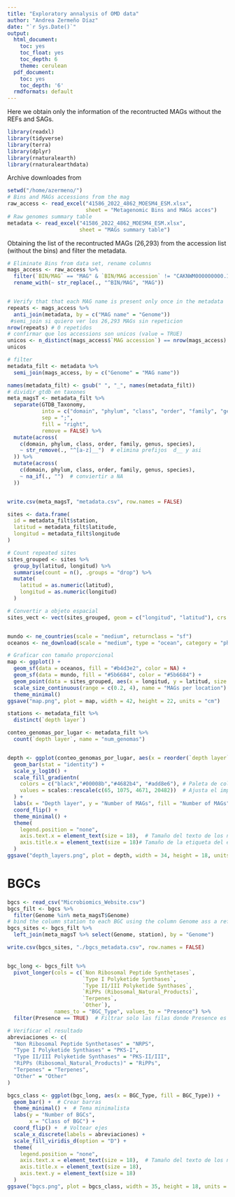 ```yaml
---
title: "Exploratory annalysis of OMD data"
author: "Andrea Zermeño Díaz"
date: "`r Sys.Date()`"
output:
  html_document:
    toc: yes
    toc_float: yes
    toc_depth: 6
    theme: cerulean
  pdf_document:
    toc: yes
    toc_depth: '6'
  rmdformats: default
---
```


Here we obtain only the information of the recontructed MAGs without the REFs and SAGs.

```r
library(readxl)
library(tidyverse)
library(terra)
library(dplyr)
library(rnaturalearth)
library(rnaturalearthdata)
```

Archive downloades from 
```r
setwd("/home/azermeno/")
# Bins and MAGs accessions from the mag 
raw_access <- read_excel("41586_2022_4862_MOESM4_ESM.xlsx", 
                         sheet = "Metagenomic Bins and MAGs acces")
# Raw genomes summary table
metadata <- read_excel("41586_2022_4862_MOESM4_ESM.xlsx", 
                       sheet = "MAGs summary table")

```


Obtaining the list of the recontructed MAGs (26,293) from the accession list (without the bins) and filter the metadata. 
```r
# Eliminate Bins from data set, rename columns
mags_access <- raw_access %>%
  filter(`BIN/MAG` == "MAG" & `BIN/MAG accession` != "CAKNWM000000000.1") %>%
  rename_with(~ str_replace(., "^BIN/MAG", "MAG"))


# Verify that that each MAG name is present only once in the metadata
repeats <- mags_access %>%
  anti_join(metadata, by = c("MAG name" = "Genome")) 
 #semi_join si quiero ver los 26,293 MAGs sin repeticion
nrow(repeats) # 0 repetidos
# confirmar que los accessions son unicos (value = TRUE)
unicos <- n_distinct(mags_access$`MAG accession`) == nrow(mags_access)
unicos

# filter
metadata_filt <- metadata %>%
  semi_join(mags_access, by = c("Genome" = "MAG name"))
```


```r
names(metadata_filt) <- gsub(" ", "_", names(metadata_filt))
# dividir gtdb en taxones
meta_magsT <- metadata_filt %>%
  separate(GTDB_Taxonomy,
           into = c("domain", "phylum", "class", "order", "family", "genus", "species"),
           sep = ";",
           fill = "right",
           remove = FALSE) %>%
  mutate(across(
    c(domain, phylum, class, order, family, genus, species),
    ~ str_remove(., "^[a-z]__")  # elimina prefijos  d__ y asi
  )) %>%
  mutate(across(
    c(domain, phylum, class, order, family, genus, species),
    ~ na_if(., "")  # conviertir a NA
  ))


write.csv(meta_magsT, "metadata.csv", row.names = FALSE)
```



#####################################################



```r
sites <- data.frame(
  id = metadata_filt$station,
  latitud = metadata_filt$latitude,
  longitud = metadata_filt$longitude
)

# Count repeated sites
sites_grouped <- sites %>%
  group_by(latitud, longitud) %>%
  summarise(count = n(), .groups = "drop") %>%
  mutate(
    latitud = as.numeric(latitud),
    longitud = as.numeric(longitud)
  )

# Convertir a objeto espacial
sites_vect <- vect(sites_grouped, geom = c("longitud", "latitud"), crs = "EPSG:4326")


mundo <- ne_countries(scale = "medium", returnclass = "sf")
oceanos <- ne_download(scale = "medium", type = "ocean", category = "physical", returnclass = "sf")

# Graficar con tamaño proporcional
map <- ggplot() +
  geom_sf(data = oceanos, fill = "#b4d3e2", color = NA) +
  geom_sf(data = mundo, fill = "#5b6684", color = "#5b6684") +
  geom_point(data = sites_grouped, aes(x = longitud, y = latitud, size = count), color = "#00349e", alpha = 1) +
  scale_size_continuous(range = c(0.2, 4), name = "MAGs per location") +
  theme_minimal() 
ggsave("map.png", plot = map, width = 42, height = 22, units = "cm")
```


```r
stations <- metadata_filt %>%
  distinct(`depth layer`)

conteo_genomas_por_lugar <- metadata_filt %>%
  count(`depth layer`, name = "num_genomas")


depth <- ggplot(conteo_genomas_por_lugar, aes(x = reorder(`depth layer`, num_genomas), y = num_genomas, fill = num_genomas)) +
  geom_bar(stat = "identity") +
  scale_y_log10() +
  scale_fill_gradientn(
    colors = c("black","#00008b","#4682b4", "#add8e6"), # Paleta de colores
    values = scales::rescale(c(65, 1075, 4671, 20482))  # Ajusta el impacto de los colores
  ) +
  labs(x = "Depth layer", y = "Number of MAGs", fill = "Number of MAGs") +
  coord_flip() +
  theme_minimal() +
  theme(
    legend.position = "none",
    axis.text.x = element_text(size = 18),  # Tamaño del texto de los números del eje x
    axis.title.x = element_text(size = 18)# Tamaño de la etiqueta del eje y
  )
ggsave("depth_layers.png", plot = depth, width = 34, height = 18, units = "cm")

```







# BGCs
```r
bgcs <- read_csv("Microbiomics_Website.csv")
bgcs_filt <- bgcs %>%
  filter(Genome %in% meta_magsT$Genome)
# bind the column station to each BGC using the column Genome ass a reference to match it 
bgcs_sites <- bgcs_filt %>%
  left_join(meta_magsT %>% select(Genome, station), by = "Genome")

write.csv(bgcs_sites, "./bgcs_metadata.csv", row.names = FALSE)


bgc_long <- bgcs_filt %>%
  pivot_longer(cols = c(`Non Ribosomal Peptide Synthetases`,
                        `Type I Polyketide Synthases`,
                        `Type II/III Polyketide Synthases`,
                        `RiPPs (Ribosomal_Natural_Products)`,
                        `Terpenes`,
                        `Other`),
               names_to = "BGC_Type", values_to = "Presence") %>%
  filter(Presence == TRUE)  # Filtrar solo las filas donde Presence es TRUE

# Verificar el resultado
abreviaciones <- c(
  "Non Ribosomal Peptide Synthetases" = "NRPS",
  "Type I Polyketide Synthases" = "PKS-I",
  "Type II/III Polyketide Synthases" = "PKS-II/III",
  "RiPPs (Ribosomal_Natural_Products)" = "RiPPs",
  "Terpenes" = "Terpenes",
  "Other" = "Other"
)

bgcs_class <- ggplot(bgc_long, aes(x = BGC_Type, fill = BGC_Type)) +
  geom_bar() +  # Crear barras
  theme_minimal() +  # Tema minimalista
  labs(y = "Number of BGCs",
       x = "Class of BGC") +
  coord_flip() +  # Voltear ejes
  scale_x_discrete(labels = abreviaciones) +
  scale_fill_viridis_d(option = "D") +
  theme(
    legend.position = "none",
    axis.text.x = element_text(size = 18),  # Tamaño del texto de los números del eje x
    axis.title.x = element_text(size = 18),
    axis.text.y = element_text(size = 18)
  )
ggsave("bgcs.png", plot = bgcs_class, width = 35, height = 18, units = "in")

```


